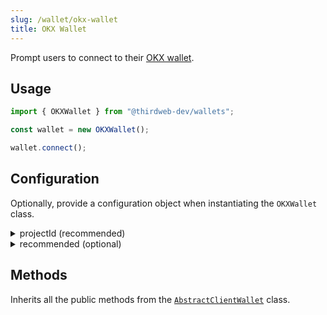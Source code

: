 ```yaml
---
slug: /wallet/okx-wallet
title: OKX Wallet
---
```



Prompt users to connect to their [OKX wallet](https://www.okx.com/web3).

## Usage

```javascript
import { OKXWallet } from "@thirdweb-dev/wallets";

const wallet = new OKXWallet();

wallet.connect();
```

## Configuration

Optionally, provide a configuration object when instantiating the `OKXWallet` class.

<details>
  <summary>projectId (recommended) </summary>
  <div>

This is only relevant if you want to use [WalletConnect](https://walletconnect.com/) for connecting to OKX wallet mobile app when MetaMask is not injected.

This `projectId` can be obtained at [cloud.walletconnect.com](https://cloud.walletconnect.com/). It is highly recommended to use your own project id and only use the default one for testing purposes.

```javascript
import { OKXWallet } from "@thirdweb-dev/wallets";

const wallet = new OKXWallet(
  // highlight-start
  {
    projectId: "YOUR_WALLET_CONNECT_PROJECT_ID",
  },
  // highlight-end
);
```

</div>
</details>

<details>
  <summary>recommended (optional) </summary>
  <div>

Show this wallet as "recommended" in the [ConnectWallet Modal](/react/react.connectwallet).

```ts
OKXWallet({
  // highlight-start
  recommended: true,
  // highlight-end
});
```

</div>
</details>

## Methods

Inherits all the public methods from the [`AbstractClientWallet`](interfaces/abstract-client-wallet) class.
